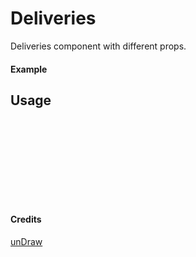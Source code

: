 
<Meta of={Deliveries} title="unDraw/Deliveries" />

# Deliveries

Deliveries component with different props.

#### Example

<Canvas of={Deliveries.Primary} />

## Usage

```ts
import { Deliveries } from "yadl-ui";

const Example = () => {
  return (
      <Deliveries />
  );
};

export default Example;
```

#### Credits
[unDraw](https://undraw.co/illustrations)
